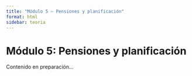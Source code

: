 ```yaml
---
title: "Módulo 5 – Pensiones y planificación"
format: html
sidebar: teoria
---
```


# Módulo 5: Pensiones y planificación

Contenido en preparación...

